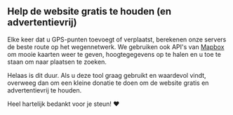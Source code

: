 <script>
</script>

## <HeartHandshake size="18" class="mr-1 inline-block align-baseline" /> Help de website gratis te houden (en advertentievrij)

Elke keer dat u GPS-punten toevoegt of verplaatst, berekenen onze servers de beste route op het wegennetwerk.
We gebruiken ook API's van <a href="https://mapbox.com" target="_blank">Mapbox</a> om mooie kaarten weer te geven, hoogtegegevens op te halen en u toe te staan om naar plaatsen te zoeken.

Helaas is dit duur.
Als u deze tool graag gebruikt en waardevol vindt, overweeg dan om een kleine donatie te doen om de website gratis en advertentievrij te houden.

Heel hartelijk bedankt voor je steun! ❤️
